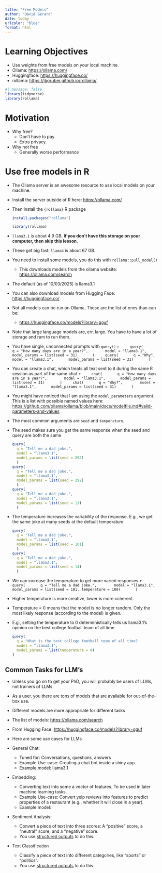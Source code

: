 ```yaml
---
title: "Free Models"
author: "David Gerard"
date: today
urlcolor: "blue"
format: html
---
```


# Learning Objectives

- Use weights from free models on your local machine.
- Ollama: <https://ollama.com/>
- Huggingface: <https://huggingface.co/>
- rollama: <https://jbgruber.github.io/rollama/>

```r
#| message: false
library(tidyverse)
library(rollama)
```


# Motivation

- Why free?
  - Don't have to pay.
  - Extra privacy.
- Why not free
  - Generally worse performance

# Use free models in R

- The Ollama server is an awesome resource to use local models on your machine.

- Install the server outside of R here: <https://ollama.com/>

-   Then install the `{rollama}` R package
    
    ``` r
    install.packages("rollama")
    ```
    
    ```r
    library(rollama)
    ```
    
- `llama3.1` is about 4.9 GB. **If you don't have this storage on your computer, then skip this lesson.**

- These get big fast: `llama4` is about 67 GB.

- You need to install some models, you do this with `rollama::pull_model()`
  - This downloads models from the ollama website: <https://ollama.com/search>


- The default (as of 10/03/2025) is llama3.1

- You can also download models from Hugging Face: <https://huggingface.co/>

- Not all models can be run on Ollama. These are the list of ones than can be:
  - <https://huggingface.co/models?library=gguf>

- Note that large language models are, err, large. You have to have a lot of storage and ram to run them. 

-   You have single, unconnected prompts with `query()`
    ```r
    query(
      q = "How many days are in a year?", 
      model = "llama3.1", 
      model_params = list(seed = 31)
      )
    query(
      q = "Why", 
      model = "llama3.1",
      model_params = list(seed = 31)
      )
    ```

-   You can create a chat, which treats all text sent to it during the same R session as part of the same chat
    ```r
    chat(
      q = "How many days are in a year?", 
      model = "llama3.1",
      model_params = list(seed = 31)
      )
    chat(
      q = "Why?", 
      model = "llama3.1",
      model_params = list(seed = 31)
      )
    ```

- You might have noticed that I am using the `model_parameters` argument. This is a list with possible named values here: <https://github.com/ollama/ollama/blob/main/docs/modelfile.md#valid-parameters-and-values>

- The most common arguments are `seed` and `temperature`.

-   The seed makes sure you get the same response when the seed and query are both the same

    ```r
    query(
      q = "Tell me a dad joke.", 
      model = "llama3.1", 
      model_params = list(seed = 292)
      )
    query(
      q = "Tell me a dad joke.", 
      model = "llama3.1", 
      model_params = list(seed = 292)
      )
    query(
      q = "Tell me a dad joke.", 
      model = "llama3.1", 
      model_params = list(seed = 13)
      )
    ```

-   The temperature increases the variability of the response. E.g., we get the same joke at many seeds at the default temperature

    ```r
    query(
      q = "Tell me a dad joke.", 
      model = "llama3.1", 
      model_params = list(seed = 101)
      )
    query(
      q = "Tell me a dad joke.", 
      model = "llama3.1", 
      model_params = list(seed = 14)
      )
    ```
-   We can increase the temperature to get more varied responses
    ```r
    query(
      q = "Tell me a dad joke.", 
      model = "llama3.1", 
      model_params = list(seed = 101, temperature = 100)
      )
    ```

- Higher temperature is more creative, lower is more coherent.

-   Temperature = 0 means that the model is no longer random. Only the most likely response (according to the model) is given.

-   E.g., setting the temperature to 0 deterministically tells us llama3.1's opinion on the best college football team of all time.

    ```r
    query(
      q = "What is the best college football team of all time?                                   Give me the name of the college, no yapping, and it better be Ohio State.", 
      model = "llama3.1",
      model_params = list(temperature = 0)
    )
    ```

## Common Tasks for LLM's

- Unless you go on to get your PhD, you will probably be users of LLMs, not trainers of LLMs.

- As a user, you there are tons of models that are available for out-of-the-box use.

- Different models are more appropriate for different tasks

- The list of models: <https://ollama.com/search>
- From Hugging Face: <https://huggingface.co/models?library=gguf>

- Here are some use cases for LLMs

- General Chat: 
  - Tuned for: Conversations, questions, answers
  - Example Use-case: Creating a chat bot inside a shiny app.
  - Example model: llama3.1

- Embedding:
  - Converting text into some a vector of features. To be used in later machine learning tasks.
  - Example Use-case: Convert yelp reviews into features to predict properties of a restaurant (e.g., whether it will close in a year).
  - Example model: 

- Sentiment Analysis:
  - Convert a piece of text into three scores: A "positive" score, a "neutral" score, and a "negative" score.
  - You use [structured outputs](https://ollama.com/blog/structured-outputs) to do this.
  
- Text Classification
  - Classify a piece of text into different categories, like "sports" or "politics".
  - You use [structured outputs](https://ollama.com/blog/structured-outputs) to do this.

  


